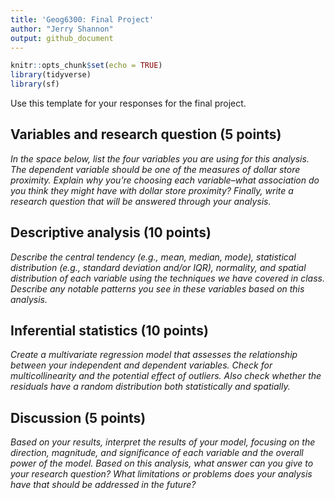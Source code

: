 ```yaml
---
title: 'Geog6300: Final Project'
author: "Jerry Shannon"
output: github_document
---
```


```r
knitr::opts_chunk$set(echo = TRUE)
library(tidyverse)
library(sf)
```

Use this template for your responses for the final project.

## Variables and research question (5 points)
_In the space below, list the four variables you are using for this analysis. The dependent variable should be one of the measures of dollar store proximity. Explain why you're choosing each variable--what association do you think they might have with dollar store proximity? Finally, write a research question that will be answered through your analysis._

## Descriptive analysis (10 points)
_Describe the central tendency (e.g., mean, median, mode), statistical distribution (e.g., standard deviation and/or IQR), normality, and spatial distribution of each variable using the techniques we have covered in class. Describe any notable patterns you see in these variables based on this analysis._

## Inferential statistics (10 points)
_Create a multivariate regression model that assesses the relationship between your independent and dependent variables. Check for multicollinearity and the potential effect of outliers. Also check whether the residuals have a random distribution both statistically and spatially._ 

## Discussion (5 points)
_Based on your results, interpret the results of your model, focusing on the direction, magnitude, and significance of each variable and the overall power of the model. Based on this analysis, what answer can you give to your research question? What limitations or problems does your analysis have that should be addressed in the future?_
